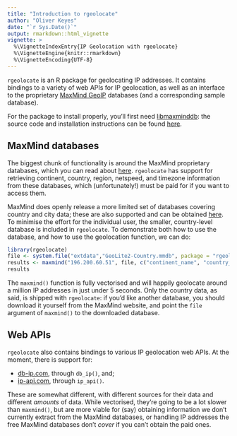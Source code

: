 ```yaml
---
title: "Introduction to rgeolocate"
author: "Oliver Keyes"
date: "`r Sys.Date()`"
output: rmarkdown::html_vignette
vignette: >
  %\VignetteIndexEntry{IP Geolocation with rgeolocate}
  %\VignetteEngine{knitr::rmarkdown}
  %\VignetteEncoding{UTF-8}
---
```


`rgeolocate` is an R package for geolocating IP addresses. It contains bindings to a variety of web APIs for IP geolocation, as well as an interface to the proprietary [MaxMind GeoIP](http://maxmind.com/) databases (and a corresponding sample database).

For the package to install properly, you'll first need [libmaxminddb](https://github.com/maxmind/libmaxminddb): the source code and installation instructions can be found [here](https://github.com/maxmind/libmaxminddb/blob/master/README.md).

## MaxMind databases

The biggest chunk of functionality is around the MaxMind proprietary databases, which you can read about [here](https://www.maxmind.com/en/geoip2-databases). `rgeolocate` has support for retrieving continent, country, region, netspeed,
and timezone information from these databases, which (unfortunately!) must be paid for if you want to access them.

MaxMind does openly release a more limited set of databases covering country and city data; these are also supported and can
be obtained [here](http://dev.maxmind.com/geoip/geoip2/geolite2/). To minimise the effort for the individual user, the smaller,
country-level database is included in `rgeolocate`. To demonstrate both how to use the database, and how to use the geolocation
function, we can do:

```r
library(rgeolocate)
file <- system.file("extdata","GeoLite2-Country.mmdb", package = "rgeolocate")
results <- maxmind("196.200.60.51", file, c("continent_name", "country_code", "country_name"))
results
```

The `maxmind()` function is fully vectorised and will happily geolocate around a million IP addresses in just under 5 seconds. Only the country data, as said, is shipped with `rgeolocate`: if you'd like
another database, you should download it yourself from the MaxMind website, and point the `file`
argument of `maxmind()` to the downloaded database.

## Web APIs

`rgeolocate` also contains bindings to various IP geolocation web APIs. At the moment, there is support for:

* [db-ip.com](http://db-ip.com), through `db_ip()`, and;
* [ip-api.com](http://ip-api.com), through `ip_api()`.

These are somewhat different, with different sources for their data and different *amounts* of data. While vectorised, they're going to be a lot slower than `maxmind()`, but are more viable for (say) obtaining information we don't currently extract from the MaxMind databases, or handling IP addresses the free MaxMind databases don't *cover* if you can't obtain the paid ones.